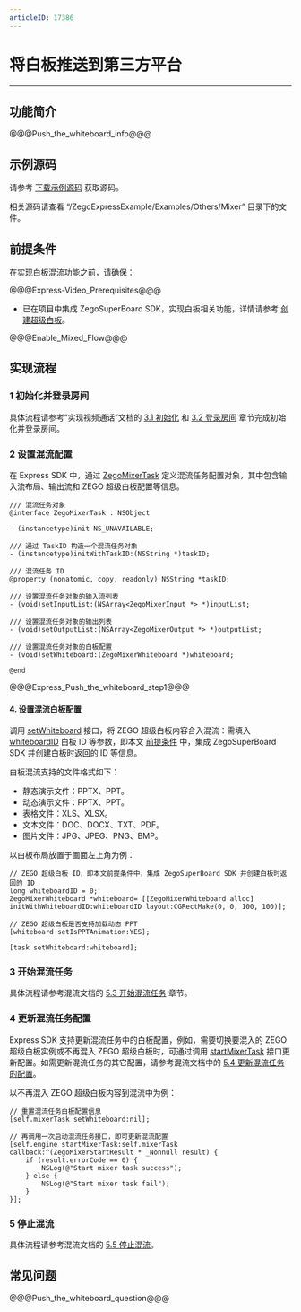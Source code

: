 ```yaml
---
articleID: 17386
---
```

# 将白板推送到第三方平台

- - -

## 功能简介

@@@Push_the_whiteboard_info@@@


## 示例源码

请参考 [下载示例源码](!DownloadDemo/DownloadDemo) 获取源码。

相关源码请查看 “/ZegoExpressExample/Examples/Others/Mixer” 目录下的文件。

## 前提条件

在实现白板混流功能之前，请确保：

@@@Express-Video_Prerequisites@@@
- 已在项目中集成 ZegoSuperBoard SDK，实现白板相关功能，详情请参考 [创建超级白板](!ZegoSuperBoard-QuickStart/CreateWboard)。

@@@Enable_Mixed_Flow@@@


## 实现流程

### 1 初始化并登录房间

具体流程请参考“实现视频通话”文档的 [3.1 初始化](!Integration/Solution_Implementation#4_1) 和 [3.2 登录房间](!Integration/Solution_Implementation#4_2) 章节完成初始化并登录房间。

### 2 设置混流配置

在 Express SDK 中，通过 [ZegoMixerTask](@-ZegoMixerTask) 定义混流任务配置对象，其中包含输入流布局、输出流和 ZEGO 超级白板配置等信息。


```objc
/// 混流任务对象
@interface ZegoMixerTask : NSObject

- (instancetype)init NS_UNAVAILABLE;

/// 通过 TaskID 构造一个混流任务对象
- (instancetype)initWithTaskID:(NSString *)taskID;

/// 混流任务 ID
@property (nonatomic, copy, readonly) NSString *taskID;

/// 设置混流任务对象的输入流列表
- (void)setInputList:(NSArray<ZegoMixerInput *> *)inputList;

/// 设置混流任务对象的输出列表
- (void)setOutputList:(NSArray<ZegoMixerOutput *> *)outputList;

/// 设置混流任务对象的白板配置
- (void)setWhiteboard:(ZegoMixerWhiteboard *)whiteboard;

@end
```

@@@Express_Push_the_whiteboard_step1@@@

#### 4. 设置混流白板配置

调用 [setWhiteboard](@setWhiteboard) 接口，将 ZEGO 超级白板内容合入混流：需填入 [whiteboardID](@whiteboardID-ZegoMixerWhiteboard) 白板 ID 等参数，即本文 [前提条件](!Push_the_whiteboard#2) 中，集成 ZegoSuperBoard SDK 并创建白板时返回的 ID 等信息。

<div class="mk-hint">

白板混流支持的文件格式如下：
- 静态演示文件：PPTX、PPT。
- 动态演示文件：PPTX、PPT。
- 表格文件：XLS、XLSX。
- 文本文件：DOC、DOCX、TXT、PDF。
- 图片文件：JPG、JPEG、PNG、BMP。

</div>

以白板布局放置于画面左上角为例：

```objc
// ZEGO 超级白板 ID，即本文前提条件中，集成 ZegoSuperBoard SDK 并创建白板时返回的 ID
long whiteboardID = 0;
ZegoMixerWhiteboard *whiteboard= [[ZegoMixerWhiteboard alloc] initWithWhiteboardID:whiteboardID layout:CGRectMake(0, 0, 100, 100)];

// ZEGO 超级白板是否支持加载动态 PPT
[whiteboard setIsPPTAnimation:YES];

[task setWhiteboard:whiteboard];
```

### 3 开始混流任务

具体流程请参考混流文档的 [5.3 开始混流任务](!Other_Functions/Mixer#5_3) 章节。


### 4 更新混流任务配置

Express SDK 支持更新混流任务中的白板配置，例如，需要切换要混入的 ZEGO 超级白板实例或不再混入 ZEGO 超级白板时，可通过调用 [startMixerTask](@startMixerTask) 接口更新配置。如需更新混流任务的其它配置，请参考混流文档中的 [5.4 更新混流任务的配置](!Other_Functions/Mixer#5_4)。

以不再混入 ZEGO 超级白板内容到混流中为例：

```objc
// 重置混流任务白板配置信息
[self.mixerTask setWhiteboard:nil];

// 再调用一次启动混流任务接口，即可更新混流配置
[self.engine startMixerTask:self.mixerTask callback:^(ZegoMixerStartResult * _Nonnull result) {
    if (result.errorCode == 0) {
        NSLog(@"Start mixer task success");
    } else {
        NSLog(@"Start mixer task fail");
    }
}];
```

### 5 停止混流

具体流程请参考混流文档的 [5.5 停止混流](!Other_Functions/Mixer#5_5)。


## 常见问题

@@@Push_the_whiteboard_question@@@
